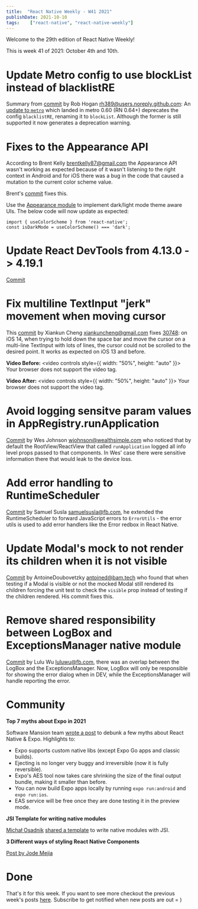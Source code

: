 ```yaml
---
title:  "React Native Weekly - W41 2021"
publishDate: 2021-10-10
tags:    ["react-native", "react-native-weekly"]
---
```


Welcome to the 29th edition of React Native Weekly! 

This is week 41 of 2021: October 4th and 10th.

# Update Metro config to use blockList instead of blacklistRE

Summary from [commit](https://github.com/facebook/react-native/commit/7923804c28a) by Rob Hogan <rh389@users.noreply.github.com>:
An [update to `metro`](https://github.com/facebook/metro/commit/94c0b541b4bfa17aee4efa0f1969565522ce830d#diff-1a3c1a959bb8c4e2e9743c03cb7a6d0c56648ffcfe129a11b9090bfc139622dd) which landed in metro 0.60 (RN 0.64+) deprecates the config `blacklistRE`, renaming it to `blockList`. Although the former is still supported it now generates a deprecation warning.


# Fixes to the Appearance API

According to Brent Kelly <brentkelly87@gmail.com> the Appearance API wasn't working as expected because of it wasn't listening to the right context in Android and for iOS there was a bug in the code that caused a mutation to the current color scheme value.

Brent's [commit](https://github.com/facebook/react-native/commit/25a2c608f79) fixes this.

Use the [Appearance module](https://reactnative.dev/docs/appearance) to implement dark/light mode theme aware UIs.  The below code will now update as expected:

```
import { useColorScheme } from 'react-native';
const isDarkMode = useColorScheme() === 'dark';
```

# Update React DevTools from 4.13.0 -> 4.19.1

[Commit](https://github.com/facebook/react-native/commit/356236471ab)


# Fix multiline TextInput "jerk" movement when moving cursor 


This [commit](https://github.com/facebook/react-native/commit/22801870f06) by Xiankun Cheng <xiankuncheng@gmail.com> fixes [30748](https://github.com/facebook/react-native/issues/30748): on iOS 14, when trying to hold down the space bar and move the cursor on a multi-line TextInput with lots of lines, the cursor could not be scrolled to the desired point. It works as expected on iOS 13 and before.


**Video Before:**
<video controls style={{ width: "50%", height: "auto" }}>
  <source src="https://user-images.githubusercontent.com/6382178/132800651-fb7cd2ac-fbd1-4ec4-9e3b-c06ab5b6a114.MP4" type="video/mp4"/>
  Your browser does not support the video tag.
</video>

**Video After:**
<video controls style={{ width: "50%", height: "auto" }}>
  <source src="https://user-images.githubusercontent.com/6382178/132800677-f349fe7f-5902-40ff-8b93-ecc96ce29166.MP4" type="video/mp4"/>
  Your browser does not support the video tag.
</video>





# Avoid logging sensitve param values in AppRegistry.runApplication

[Commit](https://github.com/facebook/react-native/commit/e612d3a116f) by Wes Johnson <wjohnson@wealthsimple.com> who noticed that by default the RootView/ReactView that called `runApplication` logged all info level props passed to that components. In Wes' case there were sensitive information there that would leak to the device loss.



# Add error handling to RuntimeScheduler

[Commit](https://github.com/facebook/react-native/commit/27304fcd0bd) by Samuel Susla <samuelsusla@fb.com>, he extended the RuntimeScheduler to forward JavaScript errors to `ErrorUtils` - the error utils is used to add error handlers like the Error redbox in React Native.


# Update Modal's mock to not render its children when it is not visible

[Commit](https://github.com/facebook/react-native/commit/ec614c16b33) by AntoineDoubovetzky <antoined@bam.tech> who found that when testing if a Modal is visible or not the mocked Modal still rendered its children forcing the unit test to check the `visible` prop instead of testing if the children rendered. His commit fixes this.


# Remove shared responsibility between LogBox and ExceptionsManager native module

[Commit](https://github.com/facebook/react-native/commit/c901c43d11a) by Lulu Wu <luluwu@fb.com>, there was an overlap between the LogBox and the ExceptionsManager. Now, LogBox will only be responsible for showing the error dialog when in DEV, while the ExceptionsManager will handle reporting the error.


# Community

**Top 7 myths about Expo in 2021**

Software Mansion team [wrote a post](https://blog.swmansion.com/top-7-myths-about-expo-in-2021-ee66f929bf9f) to debunk a few myths about React Native & Expo. Highlights to:
- Expo supports custom native libs (except Expo Go apps and classic builds).
- Ejecting is no longer very buggy and irreversible (now it is fully reversible).
- Expo's AES tool now takes care shrinking the size of the final output bundle, making it smaller than before.
- You can now build Expo apps locally by running `expo run:android` and `expo run:ios`.
- EAS service will be free once they are done testing it in the preview mode.


**JSI Template for writing native modules**

[Michał Osadnik](https://twitter.com/mosdnk) [shared a template](https://twitter.com/mosdnk/status/1445893563108282373) to write native modules with JSI.

**3 Different ways of styling React Native Components**

[Post by Jode Mejia](https://twitter.com/JoseMejia62/status/1446983009459081218?s=20)

# Done

That's it for this week. If you want to see more checkout the previous week's posts [here](/tags/react-native). Subscribe to get notified when new posts are out = )

